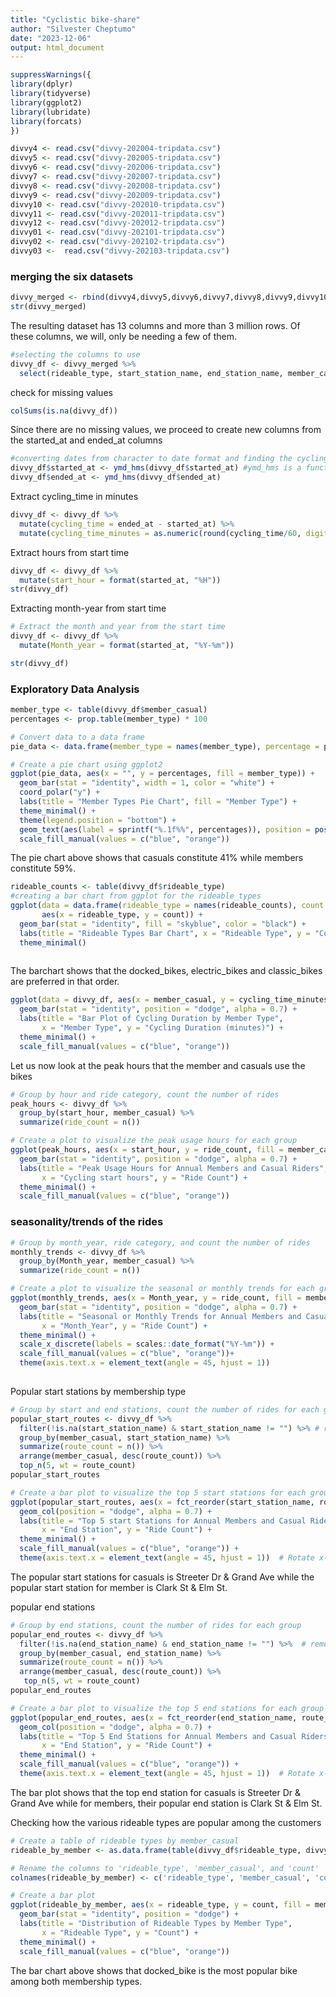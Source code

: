 ---
title: "Cyclistic bike-share"
author: "Silvester Cheptumo"
date: "2023-12-06"
output: html_document
---





```{r}
suppressWarnings({
library(dplyr)
library(tidyverse)
library(ggplot2)
library(lubridate)
library(forcats)
})
```

```{r}
divvy4 <- read.csv("divvy-202004-tripdata.csv")
divvy5 <- read.csv("divvy-202005-tripdata.csv")
divvy6 <- read.csv("divvy-202006-tripdata.csv")
divvy7 <- read.csv("divvy-202007-tripdata.csv")
divvy8 <- read.csv("divvy-202008-tripdata.csv")
divvy9 <- read.csv("divvy-202009-tripdata.csv")
divvy10 <- read.csv("divvy-202010-tripdata.csv")
divvy11 <- read.csv("divvy-202011-tripdata.csv")
divvy12 <- read.csv("divvy-202012-tripdata.csv")
divvy01 <- read.csv("divvy-202101-tripdata.csv")
divvy02 <- read.csv("divvy-202102-tripdata.csv")
divvy03 <-  read.csv("divvy-202103-tripdata.csv")
```

### merging the six datasets
```{r}
divvy_merged <- rbind(divvy4,divvy5,divvy6,divvy7,divvy8,divvy9,divvy10, divvy11, divvy12, divvy01, divvy02, divvy03)
str(divvy_merged)
```
The resulting dataset has 13 columns and more than 3 million rows. Of these columns, we will, only be needing a few of them. 

```{r}
#selecting the columns to use
divvy_df <- divvy_merged %>%
  select(rideable_type, start_station_name, end_station_name, member_casual, started_at, ended_at)
```

check for missing values 
```{r}
colSums(is.na(divvy_df))
```
Since there are no missing values, we proceed to create new columns from the started_at and ended_at columns

```{r}
#converting dates from character to date format and finding the cycling duration
divvy_df$started_at <- ymd_hms(divvy_df$started_at) #ymd_hms is a function in lubridate library
divvy_df$ended_at <- ymd_hms(divvy_df$ended_at)
```

Extract cycling_time in minutes
```{r}
divvy_df <- divvy_df %>%
  mutate(cycling_time = ended_at - started_at) %>%
  mutate(cycling_time_minutes = as.numeric(round(cycling_time/60, digits=2)))
```

Extract hours from start time
```{r}
divvy_df <- divvy_df %>%
  mutate(start_hour = format(started_at, "%H"))
str(divvy_df)
```

Extracting month-year from start time
```{r}
# Extract the month and year from the start time
divvy_df <- divvy_df %>%
  mutate(Month_year = format(started_at, "%Y-%m"))
```

```{r}
str(divvy_df)
```


### Exploratory Data Analysis
```{r}

member_type <- table(divvy_df$member_casual)
percentages <- prop.table(member_type) * 100

# Convert data to a data frame
pie_data <- data.frame(member_type = names(member_type), percentage = percentages)

# Create a pie chart using ggplot2
ggplot(pie_data, aes(x = "", y = percentages, fill = member_type)) +
  geom_bar(stat = "identity", width = 1, color = "white") +
  coord_polar("y") +
  labs(title = "Member Types Pie Chart", fill = "Member Type") +
  theme_minimal() +
  theme(legend.position = "bottom") +
  geom_text(aes(label = sprintf("%.1f%%", percentages)), position = position_stack(vjust = 0.5)) +
  scale_fill_manual(values = c("blue", "orange"))
```
The pie chart above shows that casuals constitute 41% while members constitute 59%. 


```{r}
rideable_counts <- table(divvy_df$rideable_type)
#creating a bar chart from ggplot for the rideable_types
ggplot(data = data.frame(rideable_type = names(rideable_counts), count = as.numeric(rideable_counts)),
       aes(x = rideable_type, y = count)) +
  geom_bar(stat = "identity", fill = "skyblue", color = "black") +
  labs(title = "Rideable Types Bar Chart", x = "Rideable Type", y = "Count") +
  theme_minimal()
  
```
The barchart shows that the docked_bikes, electric_bikes and classic_bikes are preferred in that order. 

```{r}
ggplot(data = divvy_df, aes(x = member_casual, y = cycling_time_minutes, fill = member_casual)) +
  geom_bar(stat = "identity", position = "dodge", alpha = 0.7) +
  labs(title = "Bar Plot of Cycling Duration by Member Type",
       x = "Member Type", y = "Cycling Duration (minutes)") +
  theme_minimal() +
  scale_fill_manual(values = c("blue", "orange"))
```


Let us  now look at the peak hours that the member and casuals use the bikes
```{r}
# Group by hour and ride category, count the number of rides
peak_hours <- divvy_df %>%
  group_by(start_hour, member_casual) %>%
  summarize(ride_count = n())

# Create a plot to visualize the peak usage hours for each group
ggplot(peak_hours, aes(x = start_hour, y = ride_count, fill = member_casual)) +
  geom_bar(stat = "identity", position = "dodge", alpha = 0.7) +
  labs(title = "Peak Usage Hours for Annual Members and Casual Riders",
       x = "Cycling start hours", y = "Ride Count") +
  theme_minimal() +
  scale_fill_manual(values = c("blue", "orange"))
```

### seasonality/trends of the rides
```{r}
# Group by month_year, ride category, and count the number of rides
monthly_trends <- divvy_df %>%
  group_by(Month_year, member_casual) %>%
  summarize(ride_count = n())

# Create a plot to visualize the seasonal or monthly trends for each group
ggplot(monthly_trends, aes(x = Month_year, y = ride_count, fill = member_casual)) +
  geom_bar(stat = "identity", position = "dodge", alpha = 0.7) +
  labs(title = "Seasonal or Monthly Trends for Annual Members and Casual Riders",
       x = "Month_Year", y = "Ride Count") +
  theme_minimal() +
  scale_x_discrete(labels = scales::date_format("%Y-%m")) +
  scale_fill_manual(values = c("blue", "orange"))+
  theme(axis.text.x = element_text(angle = 45, hjust = 1))
 
```


Popular start stations by membership type
```{r}
# Group by start and end stations, count the number of rides for each group
popular_start_routes <- divvy_df %>%
  filter(!is.na(start_station_name) & start_station_name != "") %>% # remove rows with empty start_station
  group_by(member_casual, start_station_name) %>%
  summarize(route_count = n()) %>%
  arrange(member_casual, desc(route_count)) %>%
  top_n(5, wt = route_count)
popular_start_routes

# Create a bar plot to visualize the top 5 start stations for each group
ggplot(popular_start_routes, aes(x = fct_reorder(start_station_name, route_count), y = route_count, fill = member_casual)) +
  geom_col(position = "dodge", alpha = 0.7) +
  labs(title = "Top 5 start Stations for Annual Members and Casual Riders",
       x = "End Station", y = "Ride Count") +
  theme_minimal() +
  scale_fill_manual(values = c("blue", "orange")) +
  theme(axis.text.x = element_text(angle = 45, hjust = 1))  # Rotate x-axis labels for better readability
```
The popular start stations for casuals is Streeter Dr & Grand Ave while the popular start station for member is Clark St & Elm St. 

popular end stations
```{r}
# Group by end stations, count the number of rides for each group
popular_end_routes <- divvy_df %>%
  filter(!is.na(end_station_name) & end_station_name != "") %>%  # remove rows with empty end station
  group_by(member_casual, end_station_name) %>%
  summarize(route_count = n()) %>%
  arrange(member_casual, desc(route_count)) %>%
   top_n(5, wt = route_count)
popular_end_routes

# Create a bar plot to visualize the top 5 end stations for each group
ggplot(popular_end_routes, aes(x = fct_reorder(end_station_name, route_count), y = route_count, fill = member_casual)) +
  geom_col(position = "dodge", alpha = 0.7) +
  labs(title = "Top 5 End Stations for Annual Members and Casual Riders",
       x = "End Station", y = "Ride Count") +
  theme_minimal() +
  scale_fill_manual(values = c("blue", "orange")) +
  theme(axis.text.x = element_text(angle = 45, hjust = 1))  # Rotate x-axis labels for better readability
```

The bar plot shows that the top end station for casuals is Streeter Dr & Grand Ave while for members, their popular end station is Clark St & Elm St. 

Checking how the various rideable types are popular among the customers

```{r}
# Create a table of rideable types by member_casual
rideable_by_member <- as.data.frame(table(divvy_df$rideable_type, divvy_df$member_casual))

# Rename the columns to 'rideable_type', 'member_casual', and 'count'
colnames(rideable_by_member) <- c('rideable_type', 'member_casual', 'count')

# Create a bar plot
ggplot(rideable_by_member, aes(x = rideable_type, y = count, fill = member_casual)) +
  geom_bar(stat = "identity", position = "dodge") +
  labs(title = "Distribution of Rideable Types by Member Type",
       x = "Rideable Type", y = "Count") +
  theme_minimal() +
  scale_fill_manual(values = c("blue", "orange"))
```
The bar chart above shows that docked_bike is the most popular bike among both membership types. 


